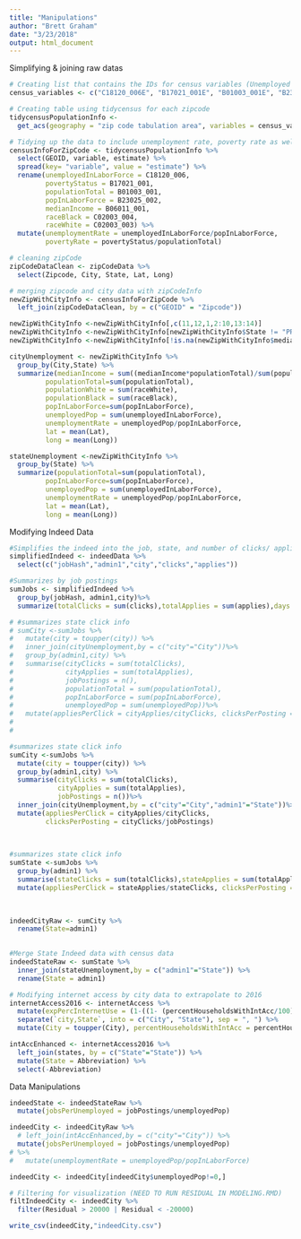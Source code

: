```yaml
---
title: "Manipulations"
author: "Brett Graham"
date: "3/23/2018"
output: html_document
---
```

Simplifying & joining raw datas
```r
# Creating list that contains the IDs for census variables (Unemployed in labor force, poverty status, population Total, pop In Labor Force)
census_variables <- c("C18120_006E", "B17021_001E", "B01003_001E", "B23025_002E", "B06011_001E", "C02003_004E", "C02003_003E")

# Creating table using tidycensus for each zipcode
tidycensusPopulationInfo <- 
  get_acs(geography = "zip code tabulation area", variables = census_variables) 
```
```r
# Tidying up the data to include unemployment rate, poverty rate as well as change column names to be more descriptive
censusInfoForZipCode <- tidycensusPopulationInfo %>%
  select(GEOID, variable, estimate) %>%
  spread(key= "variable", value = "estimate") %>%
  rename(unemployedInLaborForce = C18120_006, 
         povertyStatus = B17021_001, 
         populationTotal = B01003_001,
         popInLaborForce = B23025_002,
         medianIncome = B06011_001, 
         raceBlack = C02003_004,
         raceWhite = C02003_003) %>% 
  mutate(unemploymentRate = unemployedInLaborForce/popInLaborForce,
         povertyRate = povertyStatus/populationTotal)
```

```r
# cleaning zipCode
zipCodeDataClean <- zipCodeData %>%
  select(Zipcode, City, State, Lat, Long)

# merging zipcode and city data with zipCodeInfo
newZipWithCityInfo <- censusInfoForZipCode %>%
  left_join(zipCodeDataClean, by = c("GEOID" = "Zipcode"))

newZipWithCityInfo <-newZipWithCityInfo[,c(11,12,1,2:10,13:14)]
newZipWithCityInfo <-newZipWithCityInfo[newZipWithCityInfo$State != "PR", ]
newZipWithCityInfo <-newZipWithCityInfo[!is.na(newZipWithCityInfo$medianIncome),]
```

```r
cityUnemployment <- newZipWithCityInfo %>%
  group_by(City,State) %>%
  summarize(medianIncome = sum((medianIncome*populationTotal)/sum(populationTotal)),
         populationTotal=sum(populationTotal),
         populationWhite = sum(raceWhite),
         populationBlack = sum(raceBlack),
         popInLaborForce=sum(popInLaborForce),
         unemployedPop = sum(unemployedInLaborForce),
         unemploymentRate = unemployedPop/popInLaborForce,
         lat = mean(Lat),
         long = mean(Long))
```

```r
stateUnemployment <-newZipWithCityInfo %>%
  group_by(State) %>%
  summarize(populationTotal=sum(populationTotal),
         popInLaborForce=sum(popInLaborForce),
         unemployedPop = sum(unemployedInLaborForce),
         unemploymentRate = unemployedPop/popInLaborForce,
         lat = mean(Lat),
         long = mean(Long))
```

Modifying Indeed Data

```r
#Simplifies the indeed into the job, state, and number of clicks/ applications  
simplifiedIndeed <- indeedData %>%
  select(c("jobHash","admin1","city","clicks","applies"))
```

```r
#Summarizes by job postings
sumJobs <- simplifiedIndeed %>% 
  group_by(jobHash, admin1,city)%>%
  summarize(totalClicks = sum(clicks),totalApplies = sum(applies),days = n())
```

```r
# #summarizes state click info
# sumCity <-sumJobs %>%
#   mutate(city = toupper(city)) %>%
#   inner_join(cityUnemployment,by = c("city"="City"))%>%
#   group_by(admin1,city) %>%
#   summarise(cityClicks = sum(totalClicks),
#             cityApplies = sum(totalApplies),
#             jobPostings = n(),
#             populationTotal = sum(populationTotal),
#             popInLaborForce = sum(popInLaborForce),
#             unemployedPop = sum(unemployedPop))%>%
#   mutate(appliesPerClick = cityApplies/cityClicks, clicksPerPosting = cityClicks/jobPostings)
#   
#   
```

```r
#summarizes state click info
sumCity <-sumJobs %>%
  mutate(city = toupper(city)) %>%
  group_by(admin1,city) %>%
  summarise(cityClicks = sum(totalClicks),
            cityApplies = sum(totalApplies),
            jobPostings = n())%>%
  inner_join(cityUnemployment,by = c("city"="City","admin1"="State"))%>%
  mutate(appliesPerClick = cityApplies/cityClicks, 
         clicksPerPosting = cityClicks/jobPostings)
  
  
```


```r
#summarizes state click info
sumState <-sumJobs %>%
  group_by(admin1) %>%
  summarise(stateClicks = sum(totalClicks),stateApplies = sum(totalApplies),jobPostings = n()) %>%
  mutate(appliesPerClick = stateApplies/stateClicks, clicksPerPosting = stateClicks/jobPostings)
  
  
```

```r
indeedCityRaw <- sumCity %>%
  rename(State=admin1)
  
```

```r
#Merge State Indeed data with census data
indeedStateRaw <- sumState %>%
  inner_join(stateUnemployment,by = c("admin1"="State")) %>%
  rename(State = admin1)
```

```r
# Modifying internet access by city data to extrapolate to 2016
internetAccess2016 <- internetAccess %>%
  mutate(expPercInternetUse = (1-((1- (percentHouseholdsWithIntAcc/100))/2))) %>%
  separate(`city,State`, into = c("City", "State"), sep = ", ") %>%
  mutate(City = toupper(City), percentHouseholdsWithIntAcc = percentHouseholdsWithIntAcc/100)

intAccEnhanced <- internetAccess2016 %>%
  left_join(states, by = c("State"="State")) %>%
  mutate(State = Abbreviation) %>%
  select(-Abbreviation)
```


Data Manipulations
```r
indeedState <- indeedStateRaw %>%
  mutate(jobsPerUnemployed = jobPostings/unemployedPop)
```

```r
indeedCity <- indeedCityRaw %>%
  # left_join(intAccEnhanced,by = c("city"="City")) %>%
  mutate(jobsPerUnemployed = jobPostings/unemployedPop) 
# %>%
#   mutate(unemploymentRate = unemployedPop/popInLaborForce)

indeedCity <- indeedCity[indeedCity$unemployedPop!=0,]

```

```r
# Filtering for visualization (NEED TO RUN RESIDUAL IN MODELING.RMD)
filtIndeedCity <- indeedCity %>%
  filter(Residual > 20000 | Residual < -20000)
```


```r
write_csv(indeedCity,"indeedCity.csv")
```




